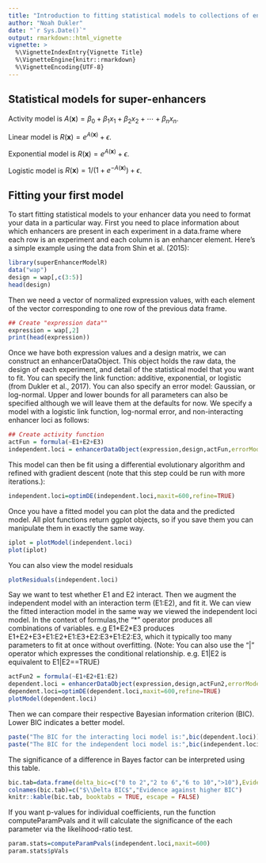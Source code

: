 ```yaml
---
title: "Introduction to fitting statistical models to collections of enhancers"
author: "Noah Dukler"
date: "`r Sys.Date()`"
output: rmarkdown::html_vignette
vignette: >
  %\VignetteIndexEntry{Vignette Title}
  %\VignetteEngine{knitr::rmarkdown}
  %\VignetteEncoding{UTF-8}
---
```


\newcommand{\vect}[1]{\boldsymbol{\mathbf{#1}}}

## Statistical models for super-enhancers

Activity model is $A(\vect{x}) = \beta_0 + \beta_1 x_1 + \beta_2 x_2 + \cdots + \beta_n
x_n$.

Linear model is $R(\vect{x}) = e^{A(\vect{x})} + \epsilon$.

Exponential model is $R(\vect x) = e^{A(\vect x)} + \epsilon$.

Logistic model is $R(\vect x)=1/\left(1+e^{-A(\vect{x})}\right)+\epsilon$.

## Fitting your first model

To start fitting statistical models to your enhancer data you need to format your data in a particular way. First you need to place information about which enhancers are present in each experiment in a data.frame where each row is an experiment and each column is an enhancer element. Here's a simple example using the data from Shin et al. (2015):

```r
library(superEnhancerModelR)
data("wap")
design = wap[,c(3:5)]
head(design)
```

Then we need a vector of normalized expression values, with each element of the vector corresponding to one row of the previous data frame.

```r
## Create "expression data""
expression = wap[,2]
print(head(expression))
```

Once we have both expression values and a design matrix, we can construct an enhancerDataObject. This object holds the raw data, the design of each experiment, and detail of the statistical model that you want to fit. You can specify the link function: additive, exponential, or logistic (from Dukler et al., 2017). You can also specify an error model: Gaussian, or log-normal. Upper and lower bounds for all parameters can also be specified although we will leave them at the defaults for now. We specify a model with a logistic link function, log-normal error, and non-interacting enhancer loci as follows:

```r
## Create activity function
actFun = formula(~E1+E2+E3)
independent.loci = enhancerDataObject(expression,design,actFun,errorModel="lognormal",linkFunction="logistic")
```

This model can then be fit using a differential evolutionary algorithm and refined with gradient descent (note that this step could be run with more iterations.):
```r
independent.loci=optimDE(independent.loci,maxit=600,refine=TRUE)
```

Once you have a fitted model you can plot the data and the predicted model. All plot functions return ggplot objects, so if you save them you can manipulate them in exactly the same way.

```r
iplot = plotModel(independent.loci)
plot(iplot)
```

You can also view the model residuals
```r
plotResiduals(independent.loci)
```


Say we want to test whether E1 and E2 interact. Then we augment the independent model with an interaction term (E1:E2), and fit it. We can view the fitted interaction model in the same way we viewed the independent loci model. In the context of formulas,the "\*" operator produces all combinations of variables. e.g E1\*E2\*E3 produces E1+E2+E3+E1:E2+E1:E3+E2:E3+E1:E2:E3, which it typically too many parameters to fit at once without overfitting. (Note: You can also use the "|" operator which expresses the conditional relationship. e.g. E1|E2 is equivalent to E1|E2==TRUE)

```r
actFun2 = formula(~E1+E2+E1:E2)
dependent.loci = enhancerDataObject(expression,design,actFun2,errorModel="lognormal",linkFunction="logistic")
dependent.loci=optimDE(dependent.loci,maxit=600,refine=TRUE)
plotModel(dependent.loci)
```

Then we can compare their respective Bayesian information criterion (BIC). Lower BIC indicates a better model.
```r
paste("The BIC for the interacting loci model is:",bic(dependent.loci))
paste("The BIC for the independent loci model is:",bic(independent.loci))
```

The significance of a difference in Bayes factor can be interpreted using this table.
```r
bic.tab=data.frame(delta_bic=c("0 to 2","2 to 6","6 to 10",">10"),Evidence=c("Not worth more than a bare mention","Positive","Strong","Very Strong"))
colnames(bic.tab)=c("$\\Delta BIC$","Evidence against higher BIC")
knitr::kable(bic.tab, booktabs = TRUE, escape = FALSE)
```

If you want p-values for individual coefficients, run the function computeParamPvals and it will calculate the significance of the each parameter via the likelihood-ratio test.  

```r
param.stats=computeParamPvals(independent.loci,maxit=600)
param.stats$pVals
```


